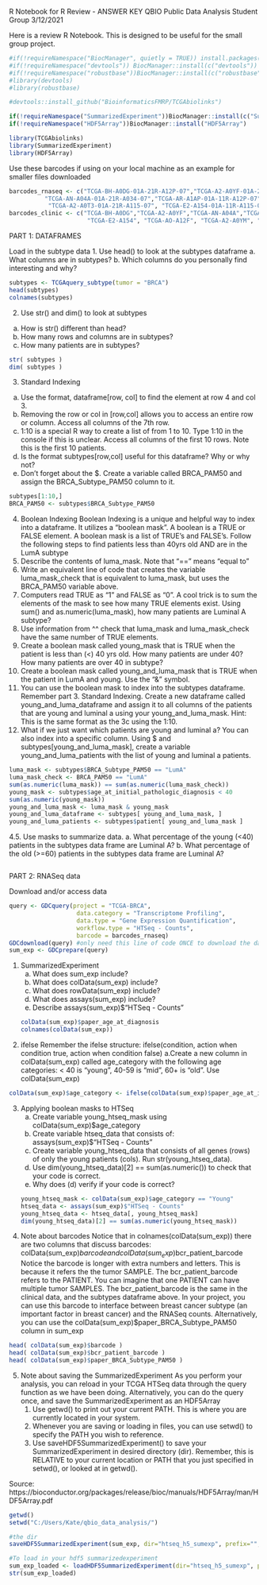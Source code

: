R Notebook for R Review - ANSWER KEY
QBIO Public Data Analysis Student Group
3/12/2021

Here is a review R Notebook. This is designed to be useful for the small group project. 
```{r}
#if(!requireNamespace("BiocManager", quietly = TRUE)) install.packages("BiocManager")
#if(!requireNamespace("devtools")) BiocManager::install(c("devtools"))
#if(!requireNamespace("robustbase"))BiocManager::install(c("robustbase"))
#library(devtools)
#library(robustbase)

#devtools::install_github("BioinformaticsFMRP/TCGAbiolinks")

if(!requireNamespace("SummarizedExperiment"))BiocManager::install(c("SummarizedExperiment"))
if(!requireNamespace("HDF5Array"))BiocManager::install("HDF5Array")

library(TCGAbiolinks)
library(SummarizedExperiment)
library(HDF5Array)
```

Use these barcodes if using on your local machine as an example for smaller files downloaded
```{r}
barcodes_rnaseq <- c("TCGA-BH-A0DG-01A-21R-A12P-07","TCGA-A2-A0YF-01A-21R-A109-07",
          "TCGA-AN-A04A-01A-21R-A034-07","TCGA-AR-A1AP-01A-11R-A12P-07",
           "TCGA-A2-A0T3-01A-21R-A115-07", "TCGA-E2-A154-01A-11R-A115-07" )
barcodes_clinic <- c("TCGA-BH-A0DG","TCGA-A2-A0YF","TCGA-AN-A04A","TCGA-AR-A1AP", "TCGA-A2-A0T3",
                      "TCGA-E2-A154", "TCGA-AO-A12F", "TCGA-A2-A0YM", "TCGA-BH-A0E0", "TCGA-AN-A0FL")
```

PART 1: DATAFRAMES

Load in the subtype data
1. Use head() to look at the subtypes dataframe
  a. What columns are in subtypes?
  b. Which columns do you personally find interesting and why?
```{r}
subtypes <- TCGAquery_subtype(tumor = "BRCA")
head(subtypes)
colnames(subtypes)
```
2. Use str() and dim() to look at subtypes
  a. How is str() different than head?
  b. How many rows and columns are in subtypes?
  c. How many patients are in subtypes?
```{r}
str( subtypes )
dim( subtypes )
```

3. Standard Indexing
  a. Use the format, dataframe[row, col] to find the element at row 4 and col 3.
  b. Removing the row or col in [row,col] allows you to access an entire row or column. Access all columns of the 7th row. 
  c. 1:10 is a special R way to create a list of from 1 to 10. Type 1:10 in the console if this is unclear. 
     Access all columns of the first 10 rows. Note this is the first 10 patients.
  d. Is the format subtypes[row,col] useful for this dataframe? Why or why not?
  e. Don't forget about the $. Create a variable called BRCA_PAM50 and assign the BRCA_Subtype_PAM50 column to it. 
```{r}
subtypes[1:10,]
BRCA_PAM50 <- subtypes$BRCA_Subtype_PAM50
```

4. Boolean Indexing
Boolean Indexing is a unique and helpful way to index into a dataframe.
It utilizes a "boolean mask". A boolean is a TRUE or FALSE element. A boolean mask is a list of TRUE's and FALSE's.
Follow the following steps to find patients less than 40yrs old AND are in the LumA subtype
  1. Describe the contents of luma_mask. Note that "==" means "equal to"
  2. Write an equivalent line of code that creates the variable luma_mask_check that is equivalent to luma_mask,
     but uses the BRCA_PAM50 variable above.
  3. Computers read TRUE as "1" and FALSE as "0". A cool trick is to sum the elements of the mask to see how many TRUE elements exist.
     Using sum() and as.numeric(luma_mask), how many patients are Luminal A subtype?
  4. Use information from ^^ check that luma_mask and luma_mask_check have the same number of TRUE elements.
  5. Create a boolean mask called young_mask that is TRUE when the patient is less than (<) 40 yrs old. How many patients are under 40?
     How many patients are over 40 in subtype?
  6. Create a boolean mask called young_and_luma_mask that is TRUE when the patient in LumA and young. Use the "&" symbol.
  7. You can use the boolean mask to index into the subtypes dataframe. Remember part 3. Standard Indexing. 
     Create a new dataframe called young_and_luma_dataframe and assign it to all columns of the patients that are young and luminal a
     using your young_and_luma_mask. Hint: This is the same format as the 3c using the 1:10. 
  8. What if we just want which patients are young and luminal a? You can also index into a specific column. 
     Using $ and subtypes[young_and_luma_mask], create a variable young_and_luma_patients with the list of young and luminal a patients.
```{r}
luma_mask <- subtypes$BRCA_Subtype_PAM50 == "LumA"
luma_mask_check <- BRCA_PAM50 == "LumA"
sum(as.numeric(luma_mask)) == sum(as.numeric(luma_mask_check))
young_mask <- subtypes$age_at_initial_pathologic_diagnosis < 40
sum(as.numeric(young_mask))
young_and_luma_mask <- luma_mask & young_mask
young_and_luma_dataframe <- subtypes[ young_and_luma_mask, ]
young_and_luma_patients <- subtypes$patient[ young_and_luma_mask ]
```

4.5. Use masks to summarize data.
  a. What percentage of the young (<40) patients in the subtypes data frame are Luminal A?
  b. What percentage of the old (>=60) patients in the subtypes data frame are Luminal A?
```{r}

```


PART 2: RNASeq data

Download and/or access data
```{r}
query <- GDCquery(project = "TCGA-BRCA",
                   data.category = "Transcriptome Profiling",
                   data.type = "Gene Expression Quantification",
                   workflow.type = "HTSeq - Counts",
                   barcode = barcodes_rnaseq)
GDCdownload(query) #only need this line of code ONCE to download the data
sum_exp <- GDCprepare(query)
```

1. SummarizedExperiment 
   a. What does sum_exp include?
   b. What does colData(sum_exp) include?
   c. What does rowData(sum_exp) include?
   d. What does assays(sum_exp) include?
   e. Describe assays(sum_exp)$"HTSeq - Counts"
```{r}
colData(sum_exp)$paper_age_at_diagnosis
colnames(colData(sum_exp))
```

2. ifelse
Remember the ifelse structure:
ifelse(condition, action when condition true, action when condition false)
   a.Create a new column in colData(sum_exp) called age_category with the following age categories:
     < 40 is "young", 40-59 is "mid", 60+ is "old".
     Use colData(sum_exp)
```{r}
colData(sum_exp)$age_category <- ifelse(colData(sum_exp)$paper_age_at_initial_pathologic_diagnosis < 40, "Young", ifelse(colData(sum_exp)$paper_age_at_initial_pathologic_diagnosis >= 60, "Old", "Mid"))
```

3. Applying boolean masks to HTSeq
   a. Create variable young_htseq_mask using colData(sum_exp)$age_category
   b. Create variable htseq_data that consists of: assays(sum_exp)$"HTSeq - Counts"
   c. Create variable young_htseq_data that consists of all genes (rows) of only the young patients (cols). Run str(young_htseq_data).
   d. Use dim(young_htseq_data)[2] == sum(as.numeric()) to check that your code is correct.
   e. Why does (d) verify if your code is correct?
```{r}
young_htseq_mask <- colData(sum_exp)$age_category == "Young"
htseq_data <- assays(sum_exp)$"HTSeq - Counts"
young_htseq_data <- htseq_data[, young_htseq_mask]
dim(young_htseq_data)[2] == sum(as.numeric(young_htseq_mask))
```

4. Note about barcodes
Notice that in colnames(colData(sum_exp)) there are two columns that discuss barcodes: 
                                                    colData(sum_exp)$barcode and colData(sum_exp)$bcr_patient_barcode
Notice the barcode is longer with extra numbers and letters. This is because it refers the the tumor SAMPLE.
The bcr_patient_barcode refers to the PATIENT. You can imagine that one PATIENT can have multiple tumor SAMPLES.
The bcr_patient_barcode is the same in the clinical data, and the subtypes dataframe above. 
In your project, you can use this barcode to interface between breast cancer subtype (an important factor in breast cancer) and the RNASeq counts.
Alternatively, you can use the colData(sum_exp)$paper_BRCA_Subtype_PAM50 column in sum_exp
```{r}
head( colData(sum_exp)$barcode )
head( colData(sum_exp)$bcr_patient_barcode )
head( colData(sum_exp)$paper_BRCA_Subtype_PAM50 )
```


5. Note about saving the SummarizedExperiment
As you perform your analysis, you can reload in your TCGA HTSeq data through the query function as we have been doing. 
Alternatively, you can do the query once, and save the SummarizedExperiment as an HDF5Array
   1. Use getwd() to print out your current PATH. This is where you are currently located in your system. 
   2. Whenever you are saving or loading in files, you can use setwd() to specify the PATH you wish to reference. 
   3. Use saveHDF5SummarizedExperiment() to save your SummarizedExperiment in desired directory (dir). Remember, this is RELATIVE to your current location or PATH that you just specified in setwd(), or looked at in getwd(). 
   
Source: https://bioconductor.org/packages/release/bioc/manuals/HDF5Array/man/HDF5Array.pdf

```{r}
getwd()
setwd("C:/Users/Kate/qbio_data_analysis/")

#the dir 
saveHDF5SummarizedExperiment(sum_exp, dir="htseq_h5_sumexp", prefix="", replace=FALSE,chunkdim=NULL, level=NULL, as.sparse=NA,verbose=NA)

#To load in your hdf5 summarizedexperiment
sum_exp_loaded <- loadHDF5SummarizedExperiment(dir="htseq_h5_sumexp", prefix="")
str(sum_exp_loaded)
```